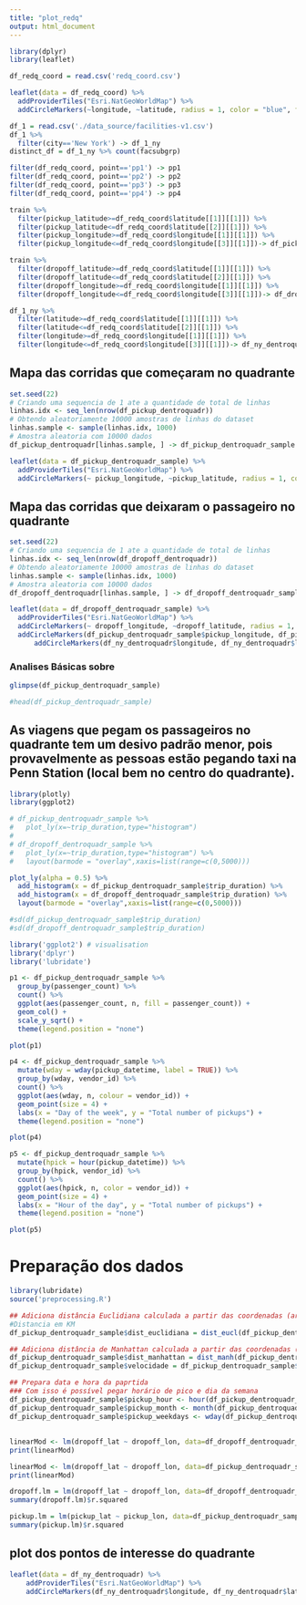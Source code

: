 ```yaml
---
title: "plot_redq"
output: html_document
---
```

```r
library(dplyr)
library(leaflet)

df_redq_coord = read.csv('redq_coord.csv')

leaflet(data = df_redq_coord) %>% 
  addProviderTiles("Esri.NatGeoWorldMap") %>%
  addCircleMarkers(~longitude, ~latitude, radius = 1, color = "blue", fillOpacity = 0.3)

```
```r
df_1 = read.csv('./data_source/facilities-v1.csv')
df_1 %>% 
  filter(city=='New York') -> df_1_ny
distinct_df = df_1_ny %>% count(facsubgrp)
```


```r
filter(df_redq_coord, point=='pp1') -> pp1
filter(df_redq_coord, point=='pp2') -> pp2
filter(df_redq_coord, point=='pp3') -> pp3
filter(df_redq_coord, point=='pp4') -> pp4

train %>%
  filter(pickup_latitude>=df_redq_coord$latitude[[1]][[1]]) %>% 
  filter(pickup_latitude<=df_redq_coord$latitude[[2]][[1]]) %>% 
  filter(pickup_longitude>=df_redq_coord$longitude[[1]][[1]]) %>% 
  filter(pickup_longitude<=df_redq_coord$longitude[[3]][[1]])-> df_pickup_dentroquadr

train %>%
  filter(dropoff_latitude>=df_redq_coord$latitude[[1]][[1]]) %>% 
  filter(dropoff_latitude<=df_redq_coord$latitude[[2]][[1]]) %>% 
  filter(dropoff_longitude>=df_redq_coord$longitude[[1]][[1]]) %>% 
  filter(dropoff_longitude<=df_redq_coord$longitude[[3]][[1]])-> df_dropoff_dentroquadr

df_1_ny %>%
  filter(latitude>=df_redq_coord$latitude[[1]][[1]]) %>% 
  filter(latitude<=df_redq_coord$latitude[[2]][[1]]) %>% 
  filter(longitude>=df_redq_coord$longitude[[1]][[1]]) %>% 
  filter(longitude<=df_redq_coord$longitude[[3]][[1]])-> df_ny_dentroquadr
```

## Mapa das corridas que começaram no quadrante

```r

set.seed(22)
# Criando uma sequencia de 1 ate a quantidade de total de linhas
linhas.idx <- seq_len(nrow(df_pickup_dentroquadr))
# Obtendo aleatoriamente 10000 amostras de linhas do dataset
linhas.sample <- sample(linhas.idx, 1000)
# Amostra aleatoria com 10000 dados
df_pickup_dentroquadr[linhas.sample, ] -> df_pickup_dentroquadr_sample 

leaflet(data = df_pickup_dentroquadr_sample) %>% 
  addProviderTiles("Esri.NatGeoWorldMap") %>%
  addCircleMarkers(~ pickup_longitude, ~pickup_latitude, radius = 1, color = "blue", fillOpacity = 0.3)

```

## Mapa das corridas que deixaram o passageiro no quadrante

```r
set.seed(22)
# Criando uma sequencia de 1 ate a quantidade de total de linhas
linhas.idx <- seq_len(nrow(df_dropoff_dentroquadr))
# Obtendo aleatoriamente 10000 amostras de linhas do dataset
linhas.sample <- sample(linhas.idx, 1000)
# Amostra aleatoria com 10000 dados
df_dropoff_dentroquadr[linhas.sample, ] -> df_dropoff_dentroquadr_sample 

leaflet(data = df_dropoff_dentroquadr_sample) %>% 
  addProviderTiles("Esri.NatGeoWorldMap") %>%
  addCircleMarkers(~ dropoff_longitude, ~dropoff_latitude, radius = 1, color = "red", fillOpacity = 0.3) %>% 
  addCircleMarkers(df_pickup_dentroquadr_sample$pickup_longitude, df_pickup_dentroquadr_sample$pickup_latitude, radius = 1, color = "blue", fillOpacity = 0.3) %>% 
      addCircleMarkers(df_ny_dentroquadr$longitude, df_ny_dentroquadr$latitude, radius = 10, color = 'green', fillOpacity = 0.3)


```

### Analises Básicas sobre 

```r
glimpse(df_pickup_dentroquadr_sample)

#head(df_pickup_dentroquadr_sample)
```

## As viagens que pegam os passageiros no quadrante tem um desivo padrão menor, pois provavelmente as pessoas estão pegando taxi na Penn Station (local bem no centro do quadrante). 


```r
library(plotly)
library(ggplot2)

# df_pickup_dentroquadr_sample %>%
#   plot_ly(x=~trip_duration,type="histogram")
# 
# df_dropoff_dentroquadr_sample %>%
#   plot_ly(x=~trip_duration,type="histogram") %>%
#   layout(barmode = "overlay",xaxis=list(range=c(0,5000)))

plot_ly(alpha = 0.5) %>%
  add_histogram(x = df_pickup_dentroquadr_sample$trip_duration) %>%
  add_histogram(x = df_dropoff_dentroquadr_sample$trip_duration) %>%
  layout(barmode = "overlay",xaxis=list(range=c(0,5000)))

#sd(df_pickup_dentroquadr_sample$trip_duration)
#sd(df_dropoff_dentroquadr_sample$trip_duration)
```
```r
library('ggplot2') # visualisation
library('dplyr')
library('lubridate')

p1 <- df_pickup_dentroquadr_sample %>%
  group_by(passenger_count) %>%
  count() %>%
  ggplot(aes(passenger_count, n, fill = passenger_count)) +
  geom_col() +
  scale_y_sqrt() +
  theme(legend.position = "none")

plot(p1)

p4 <- df_pickup_dentroquadr_sample %>%
  mutate(wday = wday(pickup_datetime, label = TRUE)) %>%
  group_by(wday, vendor_id) %>%
  count() %>%
  ggplot(aes(wday, n, colour = vendor_id)) +
  geom_point(size = 4) +
  labs(x = "Day of the week", y = "Total number of pickups") +
  theme(legend.position = "none")

plot(p4)

p5 <- df_pickup_dentroquadr_sample %>%
  mutate(hpick = hour(pickup_datetime)) %>%
  group_by(hpick, vendor_id) %>%
  count() %>%
  ggplot(aes(hpick, n, color = vendor_id)) +
  geom_point(size = 4) +
  labs(x = "Hour of the day", y = "Total number of pickups") +
  theme(legend.position = "none")

plot(p5)
```


# Preparação dos dados
```r
library(lubridate)
source('preprocessing.R')

## Adiciona distância Euclidiana calculada a partir das coordenadas (arquivo Preprocessing.R)
#Distancia em KM
df_pickup_dentroquadr_sample$dist_euclidiana = dist_eucl(df_pickup_dentroquadr_sample)

## Adiciona distância de Manhattan calculada a partir das coordenadas (arquivo Preprocessing.R)
df_pickup_dentroquadr_sample$dist_manhattan = dist_manh(df_pickup_dentroquadr_sample)
df_pickup_dentroquadr_sample$velocidade = df_pickup_dentroquadr_sample$dist_manhattan / df_pickup_dentroquadr_sample$trip_duration

## Prepara data e hora da paprtida
### Com isso é possível pegar horário de pico e dia da semana
df_pickup_dentroquadr_sample$pickup_hour <- hour(df_pickup_dentroquadr_sample$pickup_datetime)
df_pickup_dentroquadr_sample$pickup_month <- month(df_pickup_dentroquadr_sample$pickup_datetime)
df_pickup_dentroquadr_sample$pickup_weekdays <- wday(df_pickup_dentroquadr_sample$pickup_datetime)
```

## 

```r

linearMod <- lm(dropoff_lat ~ dropoff_lon, data=df_dropoff_dentroquadr_sample) 
print(linearMod)

linearMod <- lm(dropoff_lat ~ dropoff_lon, data=df_pickup_dentroquadr_sample) 
print(linearMod)

```
```r
dropoff.lm = lm(dropoff_lat ~ dropoff_lon, data=df_dropoff_dentroquadr_sample)
summary(dropoff.lm)$r.squared

pickup.lm = lm(pickup_lat ~ pickup_lon, data=df_pickup_dentroquadr_sample)
summary(pickup.lm)$r.squared
```
## plot dos pontos de interesse do quadrante
```r


leaflet(data = df_ny_dentroquadr) %>%
    addProviderTiles("Esri.NatGeoWorldMap") %>%
    addCircleMarkers(df_ny_dentroquadr$longitude, df_ny_dentroquadr$latitude, radius = .5, color = 'green', fillOpacity = 0.3)


```


